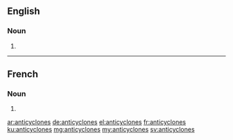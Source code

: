 ==English==

===Noun===
{{head|en|plural}}

# {{plural of|anticyclone|lang=en}}

----
==French==

===Noun===
{{head|fr|plural|g=?}}

# {{plural of|anticyclone|lang=fr}}

[[ar:anticyclones]]
[[de:anticyclones]]
[[el:anticyclones]]
[[fr:anticyclones]]
[[ku:anticyclones]]
[[mg:anticyclones]]
[[my:anticyclones]]
[[sv:anticyclones]]